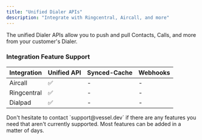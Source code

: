 ```yaml
---
title: "Unified Dialer APIs"
description: "Integrate with Ringcentral, Aircall, and more"
---
```


The unified Dialer APIs allow you to push and pull Contacts, Calls, and more from your customer's Dialer.

### Integration Feature Support

| Integration | Unified API | Synced-Cache | Webhooks |
| ----------- | ----------- | ------------ | -------- |
| Aircall     | ✅          | -            | -        |
| Ringcentral | ✅          | -            | -        |
| Dialpad     | ✅          | -            | -        |

<Note>
  Don't hesitate to contact `support@vessel.dev` if there are any features you
  need that aren't currently supported. Most features can be added in a matter
  of days.
</Note>
